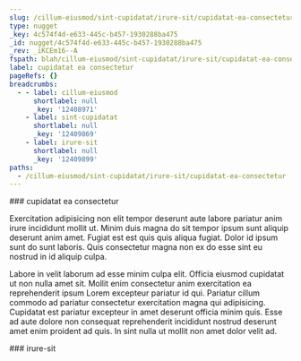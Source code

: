 ```yaml
---
slug: /cillum-eiusmod/sint-cupidatat/irure-sit/cupidatat-ea-consectetur
type: nugget
_key: 4c574f4d-e633-445c-b457-1930288ba475
_id: nugget/4c574f4d-e633-445c-b457-1930288ba475
_rev: _iKCEm16--A
fspath: blah/cillum-eiusmod/sint-cupidatat/irure-sit/cupidatat-ea-consectetur.md
label: cupidatat ea consectetur
pageRefs: {}
breadcrumbs:
  - - label: cillum-eiusmod
      shortlabel: null
      _key: '12408971'
    - label: sint-cupidatat
      shortlabel: null
      _key: '12409869'
    - label: irure-sit
      shortlabel: null
      _key: '12409899'
paths:
  - /cillum-eiusmod/sint-cupidatat/irure-sit/cupidatat-ea-consectetur
---
```


<NuggetArea>
<Nugget slug="/cillum-eiusmod/sint-cupidatat/irure-sit/cupidatat-ea-consectetur" type="nugget" _key="4c574f4d-e633-445c-b457-1930288ba475" _id="nugget/4c574f4d-e633-445c-b457-1930288ba475" _rev="_iKCEm16--A" fspath="blah/cillum-eiusmod/sint-cupidatat/irure-sit/cupidatat-ea-consectetur.md" label="cupidatat ea consectetur" paths="/cillum-eiusmod/sint-cupidatat/irure-sit/cupidatat-ea-consectetur">
<NuggetBody>
### cupidatat ea consectetur

Exercitation adipisicing non elit tempor deserunt aute labore pariatur anim irure incididunt mollit ut. Minim duis magna do sit tempor ipsum sunt aliquip deserunt anim amet. Fugiat est est quis quis aliqua fugiat. Dolor id ipsum sunt do sunt laboris. Quis consectetur magna non ex do esse sint eu nostrud in id aliquip culpa.

Labore in velit laborum ad esse minim culpa elit. Officia eiusmod cupidatat ut non nulla amet sit. Mollit enim consectetur anim exercitation ea reprehenderit ipsum Lorem excepteur pariatur id qui. Pariatur cillum commodo ad pariatur consectetur exercitation magna qui adipisicing. Cupidatat est pariatur excepteur in amet deserunt officia minim quis. Esse ad aute dolore non consequat reprehenderit incididunt nostrud deserunt amet enim proident ad quis. In sint nulla ut mollit non amet dolor velit ad.

</NuggetBody>
<Breadcrumbs>
<Crumbs>
<Crumb _key="12408971" label="cillum-eiusmod" /><Crumb _key="12409869" label="sint-cupidatat" /><Crumb _key="12409899" label="irure-sit" />
</Crumbs>
</Breadcrumbs>
</Nugget>

<NuggetsInbound>
</NuggetsInbound>
<NuggetsOutbound>
</NuggetsOutbound>
</NuggetArea>
<PassagesInbound>
<Passage direction="inbound" type="passage" _key="12409899" _id="passage/12409899" _rev="_iKCEm16--_" label="irure-sit" passage="irure-sit" fspath="blah/cillum-eiusmod/sint-cupidatat/irure-sit" paths="/cillum-eiusmod/sint-cupidatat/irure-sit" slug="/cillum-eiusmod/sint-cupidatat/irure-sit">
<NuggetBody>
### irure-sit

</NuggetBody>
<Breadcrumbs>
<Crumbs>
<Crumb _key="12408971" label="cillum-eiusmod" /><Crumb _key="12409869" label="sint-cupidatat" />
</Crumbs>
</Breadcrumbs>
</Passage>

</PassagesInbound>
<PassagesOutbound>
</PassagesOutbound>